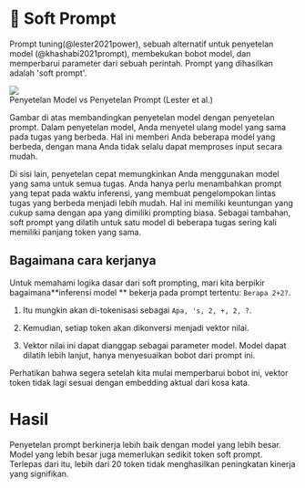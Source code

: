 
# 🔴 Soft Prompt

Prompt tuning(@lester2021power), sebuah alternatif untuk penyetelan model (@khashabi2021prompt), membekukan bobot model, dan memperbarui parameter dari sebuah perintah. Prompt yang dihasilkan adalah 'soft prompt'.

<div style={{ textAlign: "center" }}>
  <Image
    src="/docs/assets/trainable/prompt_tuning.webp"
    width={1074}
    height={556}
    style={{ width: "500px", margin: "auto" }}
  />
</div>

<div style={{ textAlign: "center" }}>
  Penyetelan Model vs Penyetelan Prompt (Lester et al.)
</div>

Gambar di atas membandingkan penyetelan model dengan penyetelan prompt. Dalam penyetelan model, Anda menyetel ulang model yang sama pada tugas yang berbeda. Hal ini memberi Anda beberapa model yang berbeda, dengan mana Anda tidak selalu dapat memproses input secara mudah.

Di sisi lain, penyetelan cepat memungkinkan Anda menggunakan model yang sama untuk semua tugas. Anda hanya perlu menambahkan prompt yang tepat pada waktu inferensi, yang membuat pengelompokan lintas tugas yang berbeda menjadi lebih mudah. Hal ini memiliki keuntungan yang cukup sama dengan apa yang dimiliki prompting biasa. Sebagai tambahan, soft prompt yang dilatih untuk satu model di beberapa tugas sering kali memiliki panjang token yang sama.

## Bagaimana cara kerjanya

Untuk memahami logika dasar dari soft prompting, mari kita berpikir bagaimana**inferensi model ** bekerja pada prompt tertentu: `Berapa 2+2?`.

1. Itu mungkin akan di-tokenisasi sebagai `Apa, 's, 2, +, 2, ?`.

2. Kemudian, setiap token akan dikonversi menjadi vektor nilai.

3. Vektor nilai ini dapat dianggap sebagai parameter model. Model dapat dilatih lebih lanjut, hanya menyesuaikan bobot dari prompt ini.

Perhatikan bahwa segera setelah kita mulai memperbarui bobot ini, vektor token tidak lagi sesuai dengan embedding aktual dari kosa kata.

# Hasil

Penyetelan prompt berkinerja lebih baik dengan model yang lebih besar. Model yang lebih besar juga memerlukan sedikit token soft prompt. Terlepas dari itu, lebih dari 20 token tidak menghasilkan peningkatan kinerja yang signifikan.

